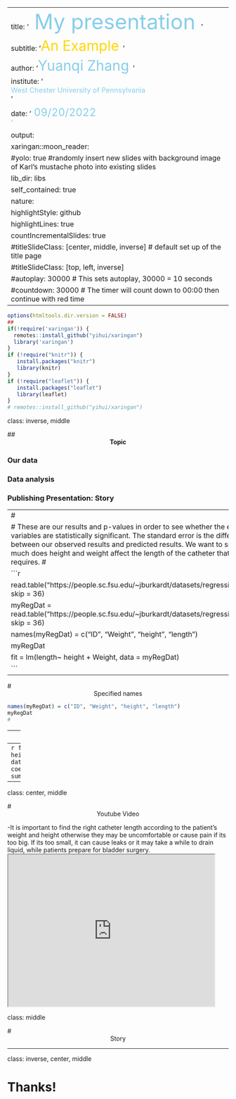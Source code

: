 
---
title: '<font size = 7 color = "skyblue"> My presentation </font>'
subtitle: '<font size = 6 color = "gold">An Example </font>'
author: '<font size = 6 color = "skyblue">Yuanqi Zhang </font>'
institute: '<!--img src = "https://www.wcupa.edu/communications/images/mainLogo1.png" width="130" height="100"--><br><font size = 3 color = "skyblue">West Chester University of Pennsylvania</font><br> '
date: '<font color = "skyblue" size =5> 09/20/2022 <font> <br> <font color = "skyblue" size =4>'
output:
  xaringan::moon_reader:
    #yolo: true  #randomly insert new slides with background image of Karl’s mustache photo into existing slides
    lib_dir: libs
    self_contained: true
    nature:
      highlightStyle: github
      highlightLines: true
      countIncrementalSlides: true
      #titleSlideClass: [center, middle, inverse]  # default set up of the title page
      #titleSlideClass: [top, left, inverse]
      #autoplay: 30000     # This sets autoplay, 30000 = 10 seconds
      #countdown: 30000    # The timer will count down to 00:00 then continue with red time
---



```{r setup, include=FALSE}
options(htmltools.dir.version = FALSE)
##
if(!require('xaringan')) {
  remotes::install_github("yihui/xaringan")
  library('xaringan')
}
if (!require("knitr")) {
   install.packages("knitr")
   library(knitr)
}
if (!require("leaflet")) {
   install.packages("leaflet")
   library(leaflet)
}
# remotes::install_github("yihui/xaringan")
```



class: inverse, middle   
<!-- This sets the background color to black and align the text in the slide -->
<!-- Comments must be placed after the line of the page of configuration and also 
     be placed in separate lines.  --> 
<!-- use "---" to close each slide -->
<!-- not comments should placed immediately before "---" -->

## <center><b>Topic </b></center>    
<!-- level 2 title -->

### Our data
<!-- level 3 title  -->

### Data analysis
<!-- level 3 title  -->

### Publishing Presentation: Story

---
# <center>R Outputs </center>
# These are our results and p-values in order to see whether the explanatory variables are statistically significant. The standard error is the difference between our observed results and predicted results. We want to see how much does height and weight affect the length of the catheter that a patient requires.  #
```{r comment='#'}
read.table("https://people.sc.fsu.edu/~jburkardt/datasets/regression/x02.txt", skip = 36)
myRegDat = read.table("https://people.sc.fsu.edu/~jburkardt/datasets/regression/x02.txt", skip = 36)
names(myRegDat) = c("ID", "Weight", "height", "length")
myRegDat
fit = lm(length~ height + Weight, data = myRegDat)
```
---

# <center>Specified names</center>
```{r comment=''}
names(myRegDat) = c("ID", "Weight", "height", "length")
myRegDat
#
```
---
# <center>R Plots</center>

```{r myRegDat, fig.height=4, fig.align='center'}
plot(myRegDat, pch = 19, col = 'darkgray', las = 1)
abline(fit, lwd = 2)
```

---
```{r comment='#'}
fit = lm(length~ height + Weight, data = myRegDat)
coef(summary(fit))
summary(fit)
```
---
class: center, middle

# <center>Youtube Video </center>
-It is important to find the right catheter length according to the patient's weight and height otherwise they may be uncomfortable or cause pain if its too big. If its too small, it can cause leaks or it may take a while to drain liquid, while patients prepare for bladder surgery.
<iframe width="470" height="345" src="https://www.youtube.com/embed/-RysxIAgT7c"></iframe>   

class: middle

#  <center>Story</center>


---



class: inverse, center, middle

# Thanks!

